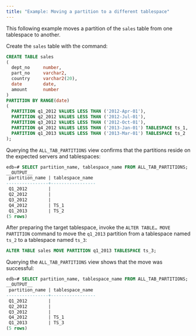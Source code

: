 ```yaml
---
title: "Example: Moving a partition to a different tablespace"
---
```


<div id="example_moving_a_partition_to_a_different_tablespace" class="registered_link"></div>

This following example moves a partition of the `sales` table from one tablespace to another. 

Create the `sales` table with the command:

```sql
CREATE TABLE sales
(
  dept_no     number,
  part_no     varchar2,
  country     varchar2(20),
  date        date,
  amount      number
)
PARTITION BY RANGE(date)
(
  PARTITION q1_2012 VALUES LESS THAN ('2012-Apr-01'),
  PARTITION q2_2012 VALUES LESS THAN ('2012-Jul-01'),
  PARTITION q3_2012 VALUES LESS THAN ('2012-Oct-01'),
  PARTITION q4_2012 VALUES LESS THAN ('2013-Jan-01') TABLESPACE ts_1,
  PARTITION q1_2013 VALUES LESS THAN ('2013-Mar-01') TABLESPACE ts_2
);
```

Querying the `ALL_TAB_PARTITIONS` view confirms that the partitions reside on the expected servers and tablespaces:

```sql
edb=# SELECT partition_name, tablespace_name FROM ALL_TAB_PARTITIONS;
__OUTPUT__
 partition_name | tablespace_name
----------------+-----------------
 Q1_2012        |
 Q2_2012        |
 Q3_2012        |
 Q4_2012        | TS_1
 Q1_2013        | TS_2
(5 rows)
```

After preparing the target tablespace, invoke the `ALTER TABLE… MOVE PARTITION` command to move the `q1_2013` partition from a tablespace named `ts_2` to a tablespace named `ts_3`:

```sql
ALTER TABLE sales MOVE PARTITION q1_2013 TABLESPACE ts_3;
```

Querying the `ALL_TAB_PARTITIONS` view shows that the move was successful:

```sql
edb=# SELECT partition_name, tablespace_name FROM ALL_TAB_PARTITIONS;
__OUTPUT__
 partition_name | tablespace_name
----------------+-----------------
 Q1_2012        |
 Q2_2012        |
 Q3_2012        |
 Q4_2012        | TS_1
 Q1_2013        | TS_3
(5 rows)
```
